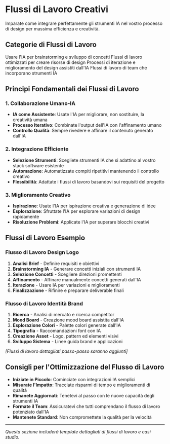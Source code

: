 # Flussi di Lavoro Creativi


<Callout type="info" emoji="⚡">
  Imparate come integrare perfettamente gli strumenti IA nel vostro processo di design per massima efficienza e creatività.
</Callout>

## Categorie di Flussi di Lavoro

<Cards>
  <Card title="Ideazione & Concetto" href="/workflows/ideation">
    Usare l'IA per brainstorming e sviluppo di concetti
  </Card>
  <Card title="Creazione Asset" href="/workflows/asset-creation">
    Flussi di lavoro ottimizzati per creare risorse di design
  </Card>
  <Card title="Iterazione & Affinamento" href="/workflows/iteration">
    Processi di iterazione e miglioramento del design assistiti dall'IA
  </Card>
  <Card title="Collaborazione" href="/workflows/collaboration">
    Flussi di lavoro di team che incorporano strumenti IA
  </Card>
</Cards>

## Principi Fondamentali dei Flussi di Lavoro

### 1. Collaborazione Umano-IA
- **IA come Assistente**: Usate l'IA per migliorare, non sostituire, la creatività umana
- **Processo Iterativo**: Combinate l'output dell'IA con l'affinamento umano
- **Controllo Qualità**: Sempre rivedere e affinare il contenuto generato dall'IA

### 2. Integrazione Efficiente
- **Selezione Strumenti**: Scegliete strumenti IA che si adattino al vostro stack software esistente
- **Automazione**: Automatizzate compiti ripetitivi mantenendo il controllo creativo
- **Flessibilità**: Adattate i flussi di lavoro basandovi sui requisiti del progetto

### 3. Miglioramento Creativo
- **Ispirazione**: Usate l'IA per ispirazione creativa e generazione di idee
- **Esplorazione**: Sfruttate l'IA per esplorare variazioni di design rapidamente
- **Risoluzione Problemi**: Applicate l'IA per superare blocchi creativi

## Flussi di Lavoro Esempio

### Flusso di Lavoro Design Logo
1. **Analisi Brief** - Definire requisiti e obiettivi
2. **Brainstorming IA** - Generare concetti iniziali con strumenti IA
3. **Selezione Concetti** - Scegliere direzioni promettenti
4. **Affinamento** - Affinare manualmente concetti generati dall'IA
5. **Iterazione** - Usare IA per variazioni e miglioramenti
6. **Finalizzazione** - Rifinire e preparare deliverable finali

### Flusso di Lavoro Identità Brand
1. **Ricerca** - Analisi di mercato e ricerca competitor
2. **Mood Board** - Creazione mood board assistita dall'IA
3. **Esplorazione Colori** - Palette colori generate dall'IA
4. **Tipografia** - Raccomandazioni font con IA
5. **Creazione Asset** - Logo, pattern ed elementi visivi
6. **Sviluppo Sistema** - Linee guida brand e applicazioni

*[Flussi di lavoro dettagliati passo-passo saranno aggiunti]*

## Consigli per l'Ottimizzazione del Flusso di Lavoro

- **Iniziate in Piccolo**: Cominciate con integrazioni IA semplici
- **Misurate l'Impatto**: Tracciate risparmi di tempo e miglioramenti di qualità
- **Rimanete Aggiornati**: Tenetevi al passo con le nuove capacità degli strumenti IA
- **Formate il Team**: Assicuratevi che tutti comprendano il flusso di lavoro potenziato dall'IA
- **Mantenete Standard**: Non compromettete la qualità per la velocità

---

*Questa sezione includerà template dettagliati di flussi di lavoro e casi studio.*
